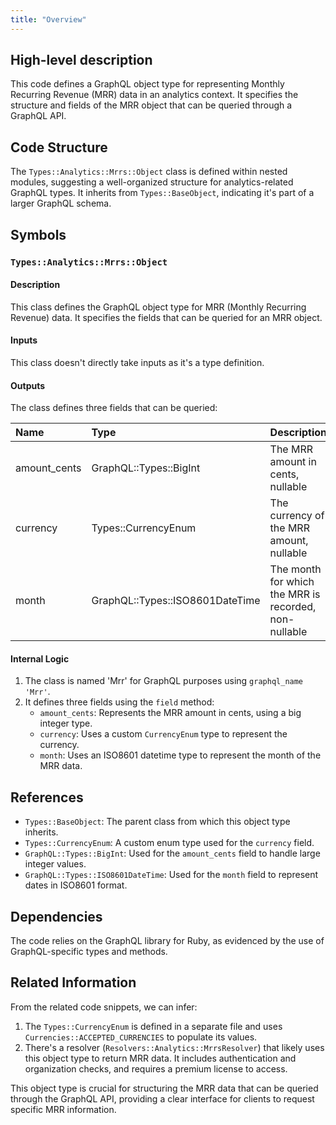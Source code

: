 ```yaml
---
title: "Overview"
---
```


## High-level description
This code defines a GraphQL object type for representing Monthly Recurring Revenue (MRR) data in an analytics context. It specifies the structure and fields of the MRR object that can be queried through a GraphQL API.

## Code Structure
The `Types::Analytics::Mrrs::Object` class is defined within nested modules, suggesting a well-organized structure for analytics-related GraphQL types. It inherits from `Types::BaseObject`, indicating it's part of a larger GraphQL schema.

## Symbols

### `Types::Analytics::Mrrs::Object`
#### Description
This class defines the GraphQL object type for MRR (Monthly Recurring Revenue) data. It specifies the fields that can be queried for an MRR object.

#### Inputs
This class doesn't directly take inputs as it's a type definition.

#### Outputs
The class defines three fields that can be queried:

| Name | Type | Description |
|:-----|:-----|:------------|
| amount_cents | GraphQL::Types::BigInt | The MRR amount in cents, nullable |
| currency | Types::CurrencyEnum | The currency of the MRR amount, nullable |
| month | GraphQL::Types::ISO8601DateTime | The month for which the MRR is recorded, non-nullable |

#### Internal Logic
1. The class is named 'Mrr' for GraphQL purposes using `graphql_name 'Mrr'`.
2. It defines three fields using the `field` method:
   - `amount_cents`: Represents the MRR amount in cents, using a big integer type.
   - `currency`: Uses a custom `CurrencyEnum` type to represent the currency.
   - `month`: Uses an ISO8601 datetime type to represent the month of the MRR data.

## References
- `Types::BaseObject`: The parent class from which this object type inherits.
- `Types::CurrencyEnum`: A custom enum type used for the `currency` field.
- `GraphQL::Types::BigInt`: Used for the `amount_cents` field to handle large integer values.
- `GraphQL::Types::ISO8601DateTime`: Used for the `month` field to represent dates in ISO8601 format.

## Dependencies
The code relies on the GraphQL library for Ruby, as evidenced by the use of GraphQL-specific types and methods.

## Related Information
From the related code snippets, we can infer:

1. The `Types::CurrencyEnum` is defined in a separate file and uses `Currencies::ACCEPTED_CURRENCIES` to populate its values.
2. There's a resolver (`Resolvers::Analytics::MrrsResolver`) that likely uses this object type to return MRR data. It includes authentication and organization checks, and requires a premium license to access.

This object type is crucial for structuring the MRR data that can be queried through the GraphQL API, providing a clear interface for clients to request specific MRR information.